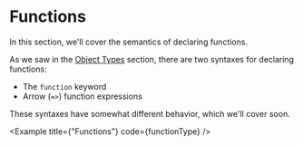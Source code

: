 
# Functions

In this section, we'll cover the semantics of declaring functions.

As we saw in the [Object Types](/types/object_types) section, there are two syntaxes for declaring functions:

- The `function` keyword
- Arrow (`=>`) function expressions

These syntaxes have somewhat different behavior, which we'll cover soon.

<Example
  title={"Functions"}
  code={functionType}
/>
